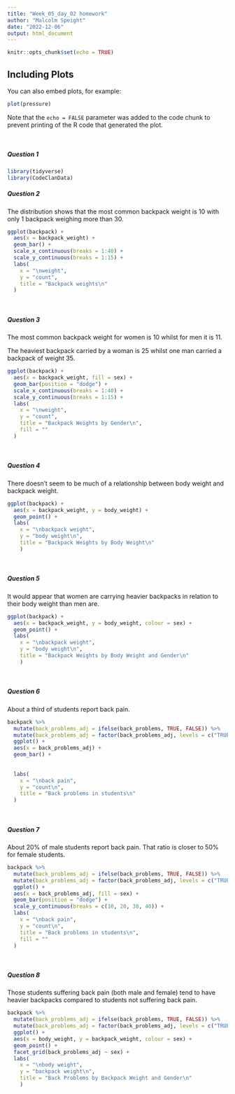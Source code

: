 ```yaml
---
title: "Week_05_day_02 homework"
author: "Malcolm Speight"
date: "2022-12-06"
output: html_document
---
```


```r
knitr::opts_chunk$set(echo = TRUE)
```


## Including Plots

You can also embed plots, for example:

```r
plot(pressure)
```

Note that the `echo = FALSE` parameter was added to the code chunk to prevent printing of the R code that generated the plot.


<br/> 

##### **Question 1**

```r
library(tidyverse)
library(CodeClanData)
```


##### **Question 2**

The distribution shows that the most common backpack weight is 10 with only 1 backpack weighing more than 30. 

```r
ggplot(backpack) +
  aes(x = backpack_weight) +
  geom_bar() +
  scale_x_continuous(breaks = 1:40) +
  scale_y_continuous(breaks = 1:15) +
  labs(
    x = "\nweight", 
    y = "count", 
    title = "Backpack weights\n"
  )
```

<br/> 

##### **Question 3**

The most common backpack weight for women is 10 whilst for men it is 11. 

The heaviest backpack carried by a woman is 25 whilst one man carried a backpack of weight 35. 

```r
ggplot(backpack) +
  aes(x = backpack_weight, fill = sex) +
  geom_bar(position = "dodge") +
  scale_x_continuous(breaks = 1:40) +
  scale_y_continuous(breaks = 1:15) +
  labs(
    x = "\nweight", 
    y = "count", 
    title = "Backpack Weights by Gender\n", 
    fill = ""
  )
```


<br/> 

##### **Question 4**

There doesn't seem to be much of a relationship between body weight and backpack weight.

```r
ggplot(backpack) +
  aes(x = backpack_weight, y = body_weight) +
  geom_point() +
  labs(
    x = "\nbackpack weight", 
    y = "body weight\n", 
    title = "Backpack Weights by Body Weight\n"
    )
```

<br/> 

##### **Question 5**

It would appear that women are carrying heavier backpacks in relation to their body weight than men are. 

```r
ggplot(backpack) +
  aes(x = backpack_weight, y = body_weight, colour = sex) +
  geom_point() +
  labs(
    x = "\nbackpack weight", 
    y = "body weight\n", 
    title = "Backpack Weights by Body Weight and Gender\n"
    )
```


<br/> 

##### **Question 6**

About a third of students report back pain. 

```r
backpack %>% 
  mutate(back_problems_adj = ifelse(back_problems, TRUE, FALSE)) %>% 
  mutate(back_problems_adj = factor(back_problems_adj, levels = c("TRUE", "FALSE"))) %>% 
  ggplot() +
  aes(x = back_problems_adj) +
  geom_bar() +
  
  
  labs(
    x = "\nback pain", 
    y = "count\n",
    title = "Back problems in students\n"
  )
```

<br/> 


##### **Question 7**

About 20% of male students report back pain. That ratio is closer to 50% for female students. 

```r
backpack %>% 
  mutate(back_problems_adj = ifelse(back_problems, TRUE, FALSE)) %>% 
  mutate(back_problems_adj = factor(back_problems_adj, levels = c("TRUE", "FALSE"))) %>% 
  ggplot() +
  aes(x = back_problems_adj, fill = sex) +
  geom_bar(position = "dodge") +
  scale_y_continuous(breaks = c(10, 20, 30, 40)) +
  labs(
    x = "\nback pain", 
    y = "count\n",
    title = "Back problems in students\n", 
    fill = ""
  )
```


<br/> 

##### **Question 8**

Those students suffering back pain (both male and female) tend to have heavier backpacks compared to 
students not suffering back pain. 

```r
backpack %>% 
  mutate(back_problems_adj = ifelse(back_problems, TRUE, FALSE)) %>% 
  mutate(back_problems_adj = factor(back_problems_adj, levels = c("TRUE", "FALSE"))) %>% 
  ggplot() +
  aes(x = body_weight, y = backpack_weight, colour = sex) +
  geom_point() +
  facet_grid(back_problems_adj ~ sex) +
  labs(
    x = "\nbody weight",
    y = "backpack weight\n", 
    title = "Back Problems by Backpack Weight and Gender\n"
    )
```

